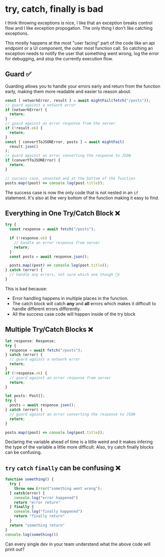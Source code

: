 # try, catch, finally is bad

<YouTube videoId="SOE07gzHt1w" />

I think throwing exceptions is nice, I like that an exception breaks control flow and I like exception propogation. The only thing I don't like catching exceptions. 

This mostly happens at the most "user facing" part of the code like an api endpoint or a UI component, the outer most function call. So catching an exception needs to notify the user that something went wrong, log the error for debugging, and stop the currently execution flow. 

## Guard ✅

Guarding allows you to handle your errors early and return from the function early, making them more readable and easier to reason about.

```ts
const [ networkError, result ] = await mightFail(fetch("/posts"));
// guard against a network error
if (networkError) {
  return;
}
// guard against an error response from the server
if (!result.ok) {
  return;
}
const [ convertToJSONError, posts ] = await mightFail(
  result.json()
);
// guard against an error converting the response to JSON
if (convertToJSONError) {
  return;
}

// success case, unnested and at the bottom of the function
posts.map((post) => console.log(post.title));
```

The success case is now the only code that is not nested in an `if` statement. It's also at the very bottom of the function making it easy to find.

## Everything in One Try/Catch Block ❌

```ts
try {
  const response = await fetch("/posts");

  if (!response.ok) {
    // handle an error response from server
    return;
  }
  const posts = await response.json();

  posts.map((post) => console.log(post.title));
} catch (error) {
  // handle any errors, not sure which one though 🤷‍♀️
}
```

This is bad because:

- Error handling happens in multiple places in the function.
- The catch block will catch **any** and **all** errors which makes it difficult to handle different errors differently.
- All the success case code will happen inside of the try block

## Multiple Try/Catch Blocks ❌

```ts
let response: Response;
try {
  response = await fetch("/posts");
} catch (error) {
  // guard against a network error
  return;
}
if (!response.ok) {
  // guard against an error response from server
  return;
}

let posts: Post[];
try {
  posts = await response.json();
} catch (error) {
  // guard against an error converting the response to JSON
  return;
}

posts.map((post) => console.log(post.title));
```

Declaring the variable ahead of time is a little weird and it makes infering the type of the variable a little more difficult. Also, try catch finally blocks can be confusing.

## `try` `catch` `finally` can be confusing ❌

```ts
function something() {
  try {
    throw new Error("something went wrong");
  } catch(error) {
    console.log("error happened")
    return "error return"
  } finally {
    console.log("finally happened")
    return "finally return"
  }
  return "something return"
}
console.log(something())
```

Can every single dev in your team understand what the above code will print out?
